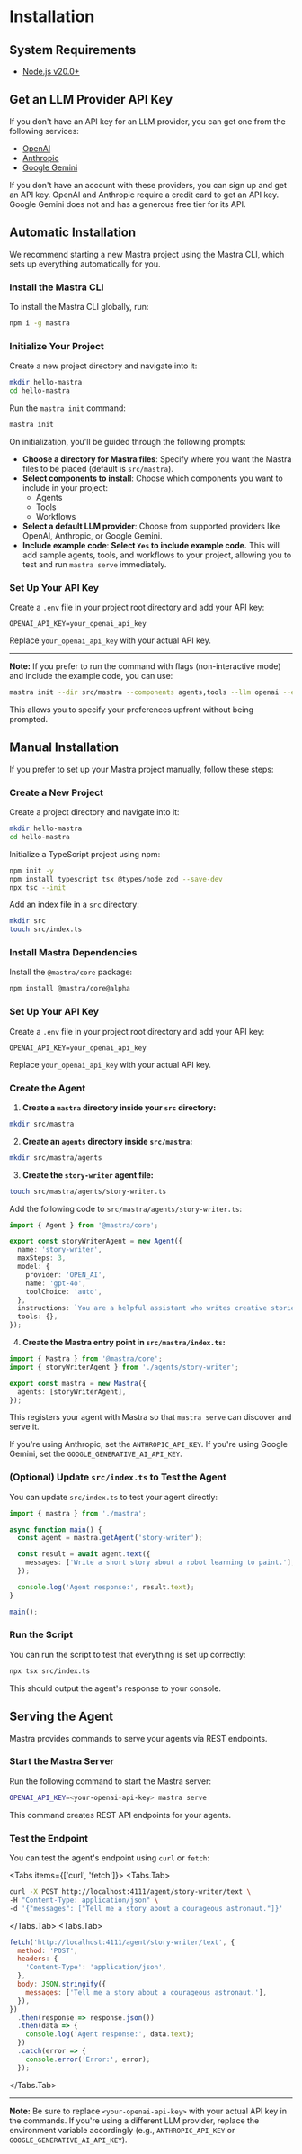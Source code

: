
# Installation

## System Requirements

- [Node.js v20.0+](https://nodejs.org/)

<Steps>

## Get an LLM Provider API Key

If you don't have an API key for an LLM provider, you can get one from the following services:

- [OpenAI](https://platform.openai.com/)
- [Anthropic](https://console.anthropic.com/settings/keys)
- [Google Gemini](https://ai.google.dev/gemini-api/docs)

If you don't have an account with these providers, you can sign up and get an API key. OpenAI and Anthropic require a credit card to get an API key. Google Gemini does not and has a generous free tier for its API.

## Automatic Installation

We recommend starting a new Mastra project using the Mastra CLI, which sets up everything automatically for you.

### Install the Mastra CLI

To install the Mastra CLI globally, run:

```bash copy
npm i -g mastra
```

### Initialize Your Project

Create a new project directory and navigate into it:

```bash copy
mkdir hello-mastra
cd hello-mastra
```

Run the `mastra init` command:

```bash copy
mastra init
```

On initialization, you'll be guided through the following prompts:

- **Choose a directory for Mastra files**: Specify where you want the Mastra files to be placed (default is `src/mastra`).
- **Select components to install**: Choose which components you want to include in your project:
  - Agents
  - Tools
  - Workflows
- **Select a default LLM provider**: Choose from supported providers like OpenAI, Anthropic, or Google Gemini.
- **Include example code**: **Select `Yes` to include example code.** This will add sample agents, tools, and workflows to your project, allowing you to test and run `mastra serve` immediately.

### Set Up Your API Key

Create a `.env` file in your project root directory and add your API key:

```env
OPENAI_API_KEY=your_openai_api_key
```

Replace `your_openai_api_key` with your actual API key.

---

**Note:** If you prefer to run the command with flags (non-interactive mode) and include the example code, you can use:

```bash copy
mastra init --dir src/mastra --components agents,tools --llm openai --example
```

This allows you to specify your preferences upfront without being prompted.

## Manual Installation

If you prefer to set up your Mastra project manually, follow these steps:

### Create a New Project

Create a project directory and navigate into it:

```bash copy
mkdir hello-mastra
cd hello-mastra
```

Initialize a TypeScript project using npm:

```bash copy npm2yarn
npm init -y
npm install typescript tsx @types/node zod --save-dev
npx tsc --init
```

Add an index file in a `src` directory:

```bash copy
mkdir src
touch src/index.ts
```

### Install Mastra Dependencies

Install the `@mastra/core` package:

```bash copy npm2yarn
npm install @mastra/core@alpha
```

### Set Up Your API Key

Create a `.env` file in your project root directory and add your API key:

```env
OPENAI_API_KEY=your_openai_api_key
```

Replace `your_openai_api_key` with your actual API key.

### Create the Agent

1. **Create a `mastra` directory inside your `src` directory:**

```bash copy
mkdir src/mastra
```

2. **Create an `agents` directory inside `src/mastra`:**

```bash copy
mkdir src/mastra/agents
```

3. **Create the `story-writer` agent file:**

```bash copy
touch src/mastra/agents/story-writer.ts
```

Add the following code to `src/mastra/agents/story-writer.ts`:

```typescript:src/mastra/agents/story-writer.ts showLineNumbers
import { Agent } from '@mastra/core';

export const storyWriterAgent = new Agent({
  name: 'story-writer',
  maxSteps: 3,
  model: {
    provider: 'OPEN_AI',
    name: 'gpt-4o',
    toolChoice: 'auto',
  },
  instructions: `You are a helpful assistant who writes creative stories.`,
  tools: {},
});
```

4. **Create the Mastra entry point in `src/mastra/index.ts`:**

```typescript:src/mastra/index.ts showLineNumbers
import { Mastra } from '@mastra/core';
import { storyWriterAgent } from './agents/story-writer';

export const mastra = new Mastra({
  agents: [storyWriterAgent],
});
```

This registers your agent with Mastra so that `mastra serve` can discover and serve it.

If you're using Anthropic, set the `ANTHROPIC_API_KEY`. If you're using Google Gemini, 
set the `GOOGLE_GENERATIVE_AI_API_KEY`.

### (Optional) Update `src/index.ts` to Test the Agent

You can update `src/index.ts` to test your agent directly:

```typescript:src/index.ts
import { mastra } from './mastra';

async function main() {
  const agent = mastra.getAgent('story-writer');

  const result = await agent.text({
    messages: ['Write a short story about a robot learning to paint.'],
  });

  console.log('Agent response:', result.text);
}

main();
```

### Run the Script

You can run the script to test that everything is set up correctly:

```bash
npx tsx src/index.ts
```

This should output the agent's response to your console.

## Serving the Agent

Mastra provides commands to serve your agents via REST endpoints.

### Start the Mastra Server

Run the following command to start the Mastra server:

```bash copy
OPENAI_API_KEY=<your-openai-api-key> mastra serve
```

This command creates REST API endpoints for your agents.

### Test the Endpoint

You can test the agent's endpoint using `curl` or `fetch`:

<Tabs items={['curl', 'fetch']}>
  <Tabs.Tab>
```bash copy
curl -X POST http://localhost:4111/agent/story-writer/text \
-H "Content-Type: application/json" \
-d '{"messages": ["Tell me a story about a courageous astronaut."]}'
```
  </Tabs.Tab>
  <Tabs.Tab>
```js copy showLineNumbers
fetch('http://localhost:4111/agent/story-writer/text', {
  method: 'POST',
  headers: {
    'Content-Type': 'application/json',
  },
  body: JSON.stringify({
    messages: ['Tell me a story about a courageous astronaut.'],
  }),
})
  .then(response => response.json())
  .then(data => {
    console.log('Agent response:', data.text);
  })
  .catch(error => {
    console.error('Error:', error);
  });
```
  </Tabs.Tab>
</Tabs>
</Steps>


---

**Note:** Be sure to replace `<your-openai-api-key>` with your actual API key in the commands. If you're using a different LLM provider, replace the environment variable accordingly (e.g., `ANTHROPIC_API_KEY` or `GOOGLE_GENERATIVE_AI_API_KEY`).
